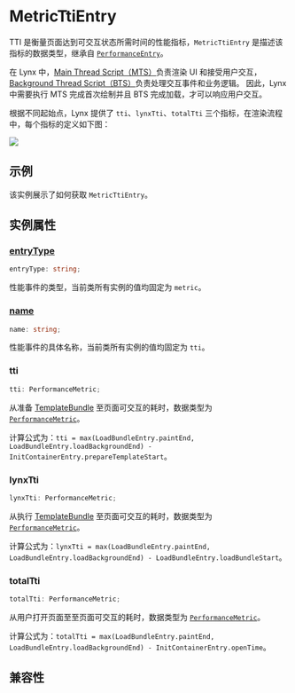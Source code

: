 
# MetricTtiEntry

TTI 是衡量页面达到可交互状态所需时间的性能指标，`MetricTtiEntry` 是描述该指标的数据类型，继承自 [`PerformanceEntry`](../performance-entry)。

在 Lynx 中，[Main Thread Script（MTS）](guide/spec#main-thread-script-or-mts)负责渲染 UI 和接受用户交互，[Background Thread Script（BTS）](guide/spec#background-thread-script-or-bts)负责处理交互事件和业务逻辑。
因此，Lynx 中需要执行 MTS 完成首次绘制并且 BTS 完成加载，才可以响应用户交互。

根据不同起始点，Lynx 提供了 `tti`、`lynxTti`、`totalTti` 三个指标，在渲染流程中，每个指标的定义如下图：

<img src="/assets/doc/metric-tti-entry.png" />

## 示例

该实例展示了如何获取 `MetricTtiEntry`。


<Go
  example="performance-api"
  defaultFile="src/tti_entry/index.tsx"
  defaultEntryFile="dist/tti_entry.lynx.bundle"
  img="/assets/doc/metric-tti-entry-demo.jpeg"
  entry="src/tti_entry"
  highlight="{10-20}"
/>

## 实例属性

### [entryType](api/lynx-api/performance-api/performance-entry#entryType)

```ts
entryType: string;
```

性能事件的类型，当前类所有实例的值均固定为 `metric`。

### [name](api/lynx-api/performance-api/performance-entry#name)

```ts
name: string;
```

性能事件的具体名称，当前类所有实例的值均固定为 `tti`。

### tti

```ts
tti: PerformanceMetric;
```

从准备 [TemplateBundle](api/lynx-native-api/template-bundle) 至页面可交互的耗时，数据类型为 [`PerformanceMetric`](api/lynx-api/performance-api/performance-metric)。

计算公式为：`tti = max(LoadBundleEntry.paintEnd, LoadBundleEntry.loadBackgroundEnd) - InitContainerEntry.prepareTemplateStart`。

### lynxTti

```ts
lynxTti: PerformanceMetric;
```

从执行 [TemplateBundle](api/lynx-native-api/template-bundle) 至页面可交互的耗时，数据类型为 [`PerformanceMetric`](api/lynx-api/performance-api/performance-metric)。

计算公式为：`lynxTti = max(LoadBundleEntry.paintEnd, LoadBundleEntry.loadBackgroundEnd) - LoadBundleEntry.loadBundleStart`。

### totalTti

```ts
totalTti: PerformanceMetric;
```

从用户打开页面至至页面可交互的耗时，数据类型为 [`PerformanceMetric`](api/lynx-api/performance-api/performance-metric)。

计算公式为：`totalTti = max(LoadBundleEntry.paintEnd, LoadBundleEntry.loadBackgroundEnd) - InitContainerEntry.openTime`。

## 兼容性


<LegacyCompatTable metadata="lynx-api/performance-api/performance-entry/metric-tti-entry" />
